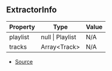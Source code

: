 ## ExtractorInfo

| Property | Type | Value |
| ----------- | ----------- | ----------- |
| playlist | null \| Playlist | N/A |
| tracks | Array\<Track> | N/A |


- [Source](https://github.com/Androz2091/discord-player/blob/e5339f1/packages/discord-player/src/extractors/BaseExtractor.ts#L129)